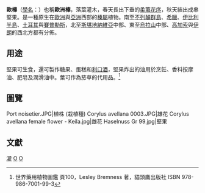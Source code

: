 {{Expand English|Corylus avellana}}
{{Speciesbox 
| taxon =  Corylus avellana
| authority =  [[Carl_Linnaeus|L.]]
| image = Corylus avellana.jpg
| status = LC
| status_system = IUCN3.1
| range_map = Corylus avellana range.svg
| range_map_caption = 
}}
'''歐榛'''（[[學名|學名]]：''{{lang|la|Corylus avellana}}''）也稱'''歐洲榛'''，落葉灌木，春天長出下垂的[[花序#柔荑花絮|柔荑花序]]，秋天結出成串堅果。是一種原生在[[歐洲|歐洲]]與[[亞洲|亞洲]]西部的[[榛屬|榛屬]]植物。南至[[不列顛群島|不列顛群島]]、[[希臘|希臘]]、[[伊比利半島|伊比利半島]]、[[土耳其|土耳其]]與[[賽普勒斯|賽普勒斯]]，北至[[斯堪地納維亞|斯堪地納維亞]]中部、東至[[烏拉山|烏拉山]]中部、[[高加索|高加索]]與[[伊朗|伊朗]]的西北方都有分佈。

==用途==
堅果可生食，還可製作糖果、蛋糕和[[利口酒|利口酒]]，堅果炸出的油用於烹飪、香料按摩油、肥皂及潤滑油中。葉可作為菸草的代用品。<ref>世界藥用植物圖鑑 頁100，Lesley Bremness 著，貓頭鷹出版社 ISBN 978-986-7001-99-3</ref>

==圖覽==
<gallery>
Port noisetier.JPG|植株 (栽植種)
Corylus avellana 0003.JPG|雄花
Corylus avellana female flower - Keila.jpg|雌花
Haselnuss Gr 99.jpg|堅果
</gallery>

==文獻==
{{reflist}}

{{Authority control}}
{{Taxonbar|from=Q124969}}

[[Category:藥用植物|灌]]
[[Category:榛屬|O]]
[[Category:卡尔·林奈命名的生物分类|O]]